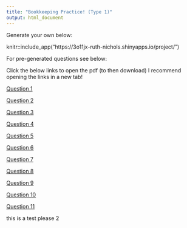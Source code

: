 ```yaml
---
title: "Bookkeeping Practice! (Type 1)"
output: html_document
---
```


Generate your own below:

knitr::include_app("https://3o11jx-ruth-nichols.shinyapps.io/project/")


For pre-generated questions see below:

Click the below links to open the pdf (to then download)
I recommend opening the links in a new tab!

[Question 1](Generated Question 1.pdf)

[Question 2](Generated Question 2.pdf)

[Question 3](Generated Question 3.pdf)

[Question 4](Generated Question 4.pdf)

[Question 5](Generated Question 5.pdf)

[Question 6](Generated Question 6.pdf)

[Question 7](Generated Question 7.pdf)

[Question 8](Generated Question 8.pdf)

[Question 9](Generated Question 9.pdf)

[Question 10](Generated Question 10.pdf)

[Question 11](Generated Question 11.pdf)

this is a test please 2
